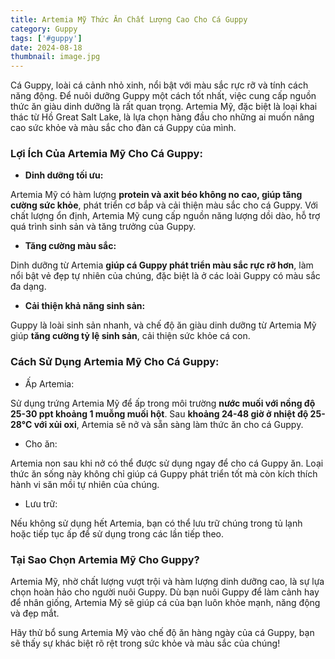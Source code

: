 ---
title: Artemia Mỹ Thức Ăn Chất Lượng Cao Cho Cá Guppy
category: Guppy
tags: ['#guppy']
date: 2024-08-18
thumbnail: image.jpg
---

Cá Guppy, loài cá cảnh nhỏ xinh, nổi bật với màu sắc rực rỡ và tính cách năng động. 
Để nuôi dưỡng Guppy một cách tốt nhất, việc cung cấp nguồn thức ăn giàu dinh dưỡng là rất quan trọng. 
Artemia Mỹ, đặc biệt là loại khai thác từ Hồ Great Salt Lake, là lựa chọn hàng đầu cho những ai 
muốn nâng cao sức khỏe và màu sắc cho đàn cá Guppy của mình.

### Lợi Ích Của Artemia Mỹ Cho Cá Guppy:

- **Dinh dưỡng tối ưu:**

Artemia Mỹ có hàm lượng **protein và axit béo không no cao, giúp tăng cường sức khỏe**, phát triển cơ bắp và cải thiện màu sắc cho cá Guppy.
Với chất lượng ổn định, Artemia Mỹ cung cấp nguồn năng lượng dồi dào, hỗ trợ quá trình sinh sản và tăng trưởng của Guppy.

- **Tăng cường màu sắc:**

Dinh dưỡng từ Artemia **giúp cá Guppy phát triển màu sắc rực rỡ hơn**, làm nổi bật vẻ đẹp tự nhiên của chúng, đặc biệt là ở các loài Guppy có màu sắc đa dạng.

- **Cải thiện khả năng sinh sản:**

Guppy là loài sinh sản nhanh, và chế độ ăn giàu dinh dưỡng từ Artemia Mỹ giúp **tăng cường tỷ lệ sinh sản**, cải thiện sức khỏe cá con.

### Cách Sử Dụng Artemia Mỹ Cho Cá Guppy:

- Ấp Artemia:

Sử dụng trứng Artemia Mỹ để ấp trong môi trường **nước muối với nồng độ 25-30 ppt khoảng 1 muỗng muối hột**. Sau **khoảng 24-48 giờ ở nhiệt độ 25-28°C với xủi oxi**, Artemia sẽ nở và sẵn sàng làm thức ăn cho cá Guppy.

- Cho ăn:

Artemia non sau khi nở có thể được sử dụng ngay để cho cá Guppy ăn. Loại thức ăn sống này không chỉ giúp cá Guppy phát triển tốt mà còn kích thích hành vi săn mồi tự nhiên của chúng.

- Lưu trữ:

Nếu không sử dụng hết Artemia, bạn có thể lưu trữ chúng trong tủ lạnh hoặc tiếp tục ấp để sử dụng trong các lần tiếp theo.

### Tại Sao Chọn Artemia Mỹ Cho Guppy?

Artemia Mỹ, nhờ chất lượng vượt trội và hàm lượng dinh dưỡng cao, là sự lựa chọn hoàn hảo cho người nuôi Guppy. Dù bạn nuôi Guppy để làm cảnh hay để nhân giống, Artemia Mỹ sẽ giúp cá của bạn luôn khỏe mạnh, năng động và đẹp mắt.

Hãy thử bổ sung Artemia Mỹ vào chế độ ăn hàng ngày của cá Guppy, bạn sẽ thấy sự khác biệt rõ rệt trong sức khỏe và màu sắc của chúng!